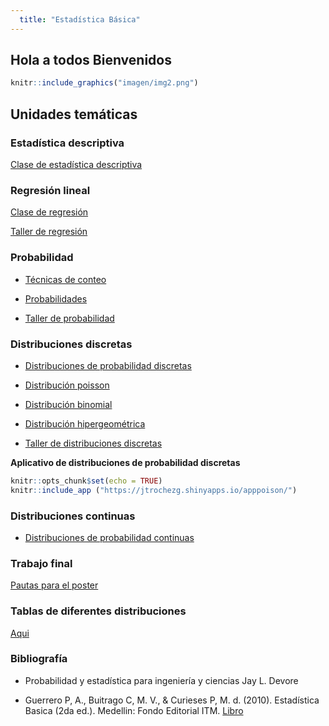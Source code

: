 ```yaml
---
  title: "Estadística Básica"
---
```


## Hola a todos Bienvenidos 

<!-- Global site tag (gtag.js) - Google Analytics -->
<script async src="https://www.googletagmanager.com/gtag/js?id=G-6FW9MX8HJM"></script>
<script>
  window.dataLayer = window.dataLayer || [];
  function gtag(){dataLayer.push(arguments);}
  gtag('js', new Date());

  gtag('config', 'G-6FW9MX8HJM');
</script>



```r
knitr::include_graphics("imagen/img2.png")
```




## **Unidades temáticas**


### Estadística descriptiva

<a href="descriptiva.html" target="_blank"> Clase de estadística descriptiva</a>

### Regresión lineal

<a href="reg.html" target="_blank"> Clase de regresión</a>

<a href="taller-regresión.html" target="_blank"> Taller de regresión</a>


### Probabilidad

- <a href="conteo.html" target="_blank"> Técnicas de conteo</a>

- <a href="probabi.html" target="_blank"> Probabilidades</a>

- <a href="tallerprob.html" target="_blank"> Taller de probabilidad</a>



### Distribuciones discretas 





- <a href="DISCRE.html" target="_blank">Distribuciones de probabilidad discretas</a>

- <a href="poisson.html" target="_blank"> Distribución poisson </a>

- <a href="binom.html" target="_blank"> Distribución binomial </a>

- <a href="hiper.html" target="_blank"> Distribución hipergeométrica </a>

- <a href="taller-distri.html" target="_blank"> Taller de distribuciones discretas</a>

**Aplicativo de distribuciones de probabilidad discretas**

```r
knitr::opts_chunk$set(echo = TRUE)
knitr::include_app ("https://jtrochezg.shinyapps.io/apppoison/")
```



### Distribuciones continuas
- <a href="CONTINUA.html" target="_blank"> Distribuciones de probabilidad continuas</a>



### Trabajo final

<a href="posterestdesc.html" target="_blank"> Pautas para el poster</a>



### Tablas de diferentes distribuciones

[Aqui](https://github.com/estadisticaITM/repositorioprueba/blob/master/tabla%20de%20diferentes%20probabilidades.pdf)



### Bibliografía

- Probabilidad y estadística para ingeniería y ciencias Jay L. Devore

- Guerrero P, A., Buitrago C, M. V., & Curieses P, M. d. (2010). Estadística Basica (2da ed.). Medellin: Fondo Editorial ITM. [Libro](https://github.com/estadisticaITM/estadisticaITM.github.io/blob/master/Estadistica%20basica%202010%20%20libro.pdf)


